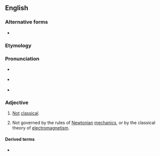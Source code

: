 ==English==

===Alternative forms===
* {{l|en|non-classical}}

===Etymology===
{{prefix|en|non|classical}}

===Pronunciation===
* {{a|GA}} {{IPA|en|/nɑnˈklæsɪkəl/}}
* {{a|RP}} {{IPA|en|/nɒnˈklæsɪkəl/}}
* {{hyph|en|non|clas|si|cal}}

===Adjective===
{{en-adj}}

# [[not|Not]] [[classical]].
# {{lb|en|physics}} Not governed by the rules of [[Newtonian]] [[mechanics]], or by the classical theory of [[electromagnetism]].

====Derived terms====
* {{l|en|nonclassicality}}